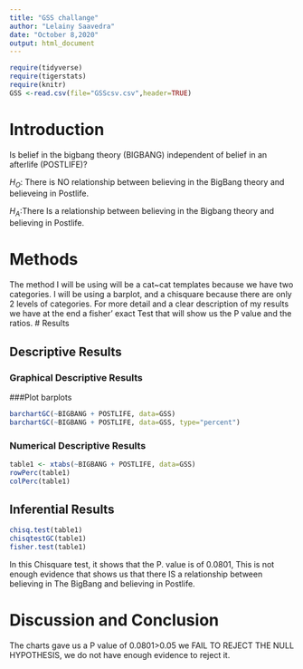 ```yaml
---
title: "GSS challange"
author: "Lelainy Saavedra"
date: "October 8,2020"
output: html_document
---
```


```r
require(tidyverse)
require(tigerstats)
require(knitr)
GSS <-read.csv(file="GSScsv.csv",header=TRUE)
```

# Introduction

<!--In this section you explain what you are trying to show.  Where did the data come from?  What is the research or other question you are trying to answer?.  If you skimp in this section expect to be marked down in your grade. Paint a picture of the project a couple of paragraphs is expected!-->

Is belief in the bigbang theory (BIGBANG) independent of belief in an afterlife (POSTLIFE)? 

$H_O$: There is NO relationship between believing in the BigBang theory and believeing in Postlife. 

$H_A$:There Is a relationship between believing in the Bigbang theory and believing in Postlife.  

# Methods

<!--Decide on your methods:  use "variable analysis" or other appropriate descriptors.  Make sure to choose at least one graphical method and at least one numerical method. Discuss what data manipulations may be needed for example subsetting or other binning procedures and what sort of graphical displays and inferential tools will be used!-->
 The method I will be using will be a cat~cat templates because we have two categories.
 I will be using a barplot, and a chisquare because there are only 2 levels of categories. For more detail and a clear description of my results we have at the end a fisher' exact Test that will show us the P value and the ratios.
# Results

<!--Divide this section into two sub-sections:  One for your descriptive  results and one for your inferential results.!-->



## Descriptive Results

### Graphical Descriptive Results

<!--Graphical results here.  Make sure to show your code.  Provide appropriate labels for axes, giving units if possible, and provide a good title for the graph, too.  Use the graphical results to describe the patterns if any that exist in the data as focused toward the research question. Bottom line is to explain the features of the graph that are relevant to conforming or departing to what is expected by your null hypothesis !-->  
###Plot barplots

```r
barchartGC(~BIGBANG + POSTLIFE, data=GSS)
barchartGC(~BIGBANG + POSTLIFE, data=GSS, type="percent")

```

### Numerical Descriptive Results

<!--Numerical results go here. Use the numerical results to describe the patterns if any that exist in the data as focused toward the research question!-->  

```r
table1 <- xtabs(~BIGBANG + POSTLIFE, data=GSS)
rowPerc(table1)
colPerc(table1)
```
## Inferential Results

<!--State hypothesis clearly.  Make sure your discussion of the inferential test covers all the aspects that the test output produces, such as test statistic, p-value etc.  Make a decision about the null hypothesis, explain the assumptions on which the selected test/procedure was based, and why the chosen procedure satisfys the assumptions and is appropriate to answer the research question!-->  


```r
chisq.test(table1)
chisqtestGC(table1)
fisher.test(table1)
```
In this Chisquare test, it shows that the P. value is of 0.0801, This is not enough evidence that shows us that there IS a relationship between believing in The BigBang and believing in Postlife.



# Discussion and Conclusion

<!--Discussion and conclusion here.  If you found a relationship be sure to consider whether the relationship occurs because one of the variavbles causes the other, or whether they perhasps are related for some other reason.  Watch the chapter 6 videos from the GeorgeTown videos collection.!-->

The charts gave us a P value of 0.0801>0.05 we FAIL TO REJECT THE NULL HYPOTHESIS, we do not have enough evidence to reject it.  



  
